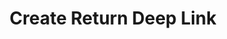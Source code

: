 ---
title: 'Create Return Deep Link'
description: 'Generate a deep link for customers to initiate returns'
openapi: '../../openapi.json POST /v2/deep-links'
--- 